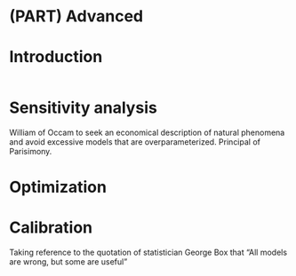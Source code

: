 # (PART) Advanced {-}

# Introduction {#advanced}

```r
```

# Sensitivity analysis

William of Occam to seek an economical description of natural phenomena and avoid excessive models that are overparameterized. Principal of Parisimony. 

# Optimization

# Calibration

Taking reference to the quotation of statistician George Box that "All models are wrong, but some are useful"



